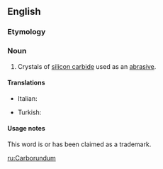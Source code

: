 ==English==

===Etymology===
{{blend|carbon|corundum}}

===Noun===
{{wikipedia}}
{{en-proper noun|-}}

# Crystals of [[silicon carbide]] used as an [[abrasive]].

====Translations====
{{trans-top|crystals of silicon carbide used as an abrasive}}
* Italian: {{t-|it|carborundo}}
{{trans-mid}}
* Turkish: {{t|tr|Karburundum®}}
{{trans-bottom}}

====Usage notes====
This word is or has been claimed as a trademark.

[[ru:Carborundum]]